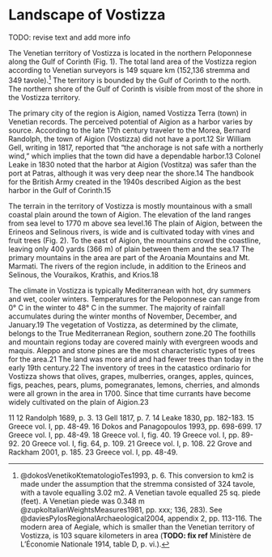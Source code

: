 # Landscape of Vostizza {#landscape}

TODO: revise text and add more info

<!-- Unedited M.A. text -->
The Venetian territory of Vostizza is located in the northern Peloponnese along the Gulf of Corinth (Fig. 1). The total land area of the Vostizza region according to Venetian surveyors is 149 square km (152,136 stremma and 349 tavole).^[@dokosVenetikoKtematologioTes1993, p. 6. This conversion to km2 is made under the assumption that the stremma consisted of 324 tavole, with a tavole equalling 3.02 m2. A Venetian tavole equalled 25 sq. piede (feet). A Venetian piede was 0.348 m @zupkoItalianWeightsMeasures1981, pp. xxx; 136, 283). See @daviesPylosRegionalArchaeological2004, appendix 2, pp. 113-116. The modern area of Aegiale, which is smaller than the Venetian territory of Vostizza, is 103 square kilometers in area (**TODO: fix ref** Ministère de L’Économie Nationale 1914, table D, p. vi.).] The territory is bounded by the Gulf of Corinth to the north. The northern shore of the Gulf of Corinth is visible from most of the shore in the Vostizza territory.  

The primary city of the region is Aigion, named Vostizza Terra (town) in Venetian records. The perceived potential of Aigion as a harbor varies by source. According to the late 17th century traveler to the Morea, Bernard Randolph, the town of Aigion (Vostizza) did not have a port.12 Sir William Gell, writing in 1817, reported that “the anchorage is not safe with a northerly wind,” which implies that the town did have a dependable harbor.13 Colonel Leake in 1830 noted that the harbor at Aigion (Vostitza) was safer than the port at Patras, although it was very deep near the shore.14 The handbook for the British Army created in the 1940s described Aigion as the best harbor in the Gulf of Corinth.15

The terrain in the territory of Vostizza is mostly mountainous with a small coastal plain around the town of Aigion. The elevation of the land ranges from sea level to 1770 m above sea level.16 The plain of Aigion, between the Erineos and Selinous rivers, is wide and is cultivated today with vines and fruit trees (Fig. 2). To the east of Aigion, the mountains crowd the coastline, leaving only 400 yards (366 m) of plain between them and the sea.17 The primary mountains in the area are part of the Aroania Mountains and Mt. Marmati. The rivers of the region include, in addition to the Erineos and Selinous, the Vouraikos, Krathis, and Krios.18

The climate in Vostizza is typically Mediterranean with hot, dry summers and wet, cooler winters. Temperatures for the Peloponnese can range from 0° C in the winter to 48° C in the summer. The majority of rainfall accumulates during the winter months of November, December, and January.19 The vegetation of Vostizza, as determined by the climate, belongs to the True Mediterranean Region, southern zone.20 The foothills and mountain regions today are covered mainly with evergreen woods and maquis. Aleppo and stone pines are the most characteristic types of trees for the area.21 The land was more arid and had fewer trees than today in the early 19th century.22 The inventory of trees in the catastico ordinario for Vostizza shows that olives, grapes, mulberries, oranges, apples, quinces, figs, peaches, pears, plums, pomegranates, lemons, cherries, and almonds were all grown in the area in 1700. Since that time currants have become widely cultivated on the plain of Aigion.23




<!-- Footnotes -->
11
12 Randolph 1689, p. 3.
13 Gell 1817, p. 7.
14 Leake 1830, pp. 182-183.
15 Greece vol. I, pp. 48-49.
16 Dokos and Panagopoulos 1993, pp. 698-699.
17 Greece vol. I, pp. 48-49.
18 Greece vol. I, fig. 40.
19 Greece vol. I, pp. 89-92.
20 Greece vol. I, fig. 64, p. 109.
21 Greece vol. I, p. 108.
22 Grove and Rackham 2001, p. 185. 23 Greece vol. I, pp. 48-49.
